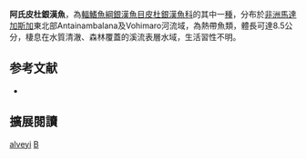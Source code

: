 {{Multiple issues|
{{Onesource|time=2022-01-29T08:55:22+00:00}}
{{Refimprove|time=2022-01-29T08:55:22+00:00}}
}}
{{Speciesbox
| name = 阿氏皮杜銀漢魚
| image = 
| image_width = 250px
| status = NE
| status_system = IUCN3.1
| genus = Bedotia
| species = alveyi
| authority = [[Jones,_Smith_&_Sparks|Jones, Smith & Sparks]], 2010
| synonyms = 
}}
'''阿氏皮杜銀漢魚'''，為[[輻鰭魚綱|輻鰭魚綱]][[銀漢魚目|銀漢魚目]][[皮杜銀漢魚科|皮杜銀漢魚科]]的其中一[[種|種]]，分布於[[非洲|非洲]][[馬達加斯加|馬達加斯加]]東北部Antainambalana及Vohimaro河流域，為熱帶魚類，體長可達8.5公分，棲息在水質清澈、森林覆蓋的溪流表層水域，生活習性不明。

== 参考文献 ==
*{{FishBase_species|genus=Bedotia|species=alveyi|year=2016|month=5}}

== 擴展閱讀 ==
{{refbegin}}
{{wikispecies-inline|Bedotia alveyi|阿氏皮杜銀漢魚}}
{{refend}}
{{Taxonbar|from=Q4879364}}

[[Category:皮杜銀漢魚屬|alveyi]]
[[Category:2010年描述的鱼类|B]]

{{魚類小作品}}